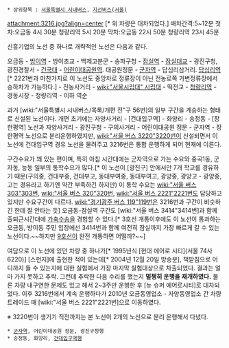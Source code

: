  * 상위항목 : [[서울특별시 시내버스]], [[지선버스(서울)]]

attachment:3216.jpg?align=center
[* 위 차량은 대차되었다.]
배차간격:5~12분
첫차:오금동 4시 30분 청량리역 5시 20분
막차:오금동 22시 50분 청량리역 23시 45분

신흥기업의 노선 중 하나로 개략적인 노선은 다음과 같다.

오금동 - [[방이역]] - 방이초교 - 백제고분군 - 송파구청 - [[잠실역]] - [[잠실대교]] - 광진구청, 광진경찰서 - [[건국대]] - [[어린이대공원역]]. 대공원정문 - [[군자역]] - 답십리삼거리. [[답십리역]] [* 2221번과 마찬가지로 이 노선도 중앙차로 정류장이 아닌 전농로쪽 가변정류장에서 승하차가 가능하다.] - 전농사거리 - [[wiki:"서울시립대" 시립대]] - 떡전교 - [[청량리역]] - 경동시장 - 청량리역 - 이하 역순

과거 [wiki:"서울특별시 시내버스/목록/개편 전"구 56번]의 일부 구간을 계승하는 형태로 신설된 노선이다. 개편 초기에는 자양사거리 - [건대입구역] - 화양리 - 송정동 - [장한평역] 노선과 자양사거리 - 광진구청 - 구의사거리 - 어린이대공원 정문 - 군자역 - 장한평역 노선으로 분리운행하였지만, [[wiki:"서울 버스 3220"3220번]]이 신설되면서 이 노선에 건대입구역 경유 노선을 물려주고 3216번은 통합 운행하게 되어 현재에 이른다. 

구간수요가 꽤 있는 편이며, 특히 아침 시간대에는 군자역으로 가는 수요와 중곡1동, 군자동, 능동 일부의 통학수요가 많다.[* 이 노선이 [광진구] 안에서만 7개 학교를 경유하기 때문(구의중, 건대부중, 건대부고, 동대부여중, 동대부여고, 광양중, 광양고 - 광양중, 고는 경유라고 하기엔 약간 부족하긴 하지만) 이 통학 수요는 [[wiki:"서울 버스 303"303번]], [[wiki:"서울 버스 320"320번]], [[wiki:"서울 버스 2221"2221번]]도 담당하고 있지만 수요구간이 다르다. [[wiki:"경기광주 버스 119"119번]]은 3216번과 구간이 비슷하긴 한데 잘 안타는 듯]
오금동-잠실역 구간도 [wiki:"서울 버스 3414"3414번]과 함께 출퇴근시간대에 [[가축수송]]을 경험할 수 있다.[* 3호선 개통이후에도 이 노선이 통과하는 오금동, 방이동 주민 입장에선 3414번과 함께 여전히 잠실까지 가장 빠르게 갈 수 있는 노선이다.~~하지만 [[서울 지하철 9호선|9호선]]이 완전 개통하면 어떨까?~~]

여담으로 이 노선에 있던 차량 중 하나가[* 1995년식 [현대 에어로 시티](서울 74사 6220)] [스펀지]에 출현한 적이 있는데[* 2004년 12월 20일 방송분], 책받침으로 어디까지 들 수 있는지에 대한 실험에서 가장 마지막 실험대상으로 차출되었다. 결과는 얼마 가지 못하고 추락. 그런데 추락한 다음 수리를 했는지 '''멀쩡히 운행을 재개하였다.''' 물론 차량 내구연한 문제도 있고 해서 2~3주만 운행한 후 [뉴 슈퍼 에어로시티]로 대차되었다. 이후 3216번에서 계속 운행하다가 2010년 오금동영업소 - 자양동영업소 간 차량 트레이드 때 [wiki:"서울 버스 2221"2221번]으로 이동하였다.

※ 3220번이 생기기 직전까지는 본 노선이 2개의 노선으로 분리 운행해서 다녔다.
 * [[군자역]], 어린이대공원 정문, 광진구청행
 * 송정동, 화양리, [[건대입구역]]행
